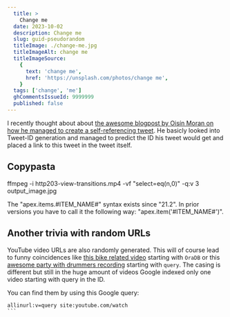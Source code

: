 ```yaml
---
  title: >
    Change me
  date: 2023-10-02
  description: Change me
  slug: guid-pseudorandom
  titleImage: ./change-me.jpg
  titleImageAlt: change me
  titleImageSource:
    {
      text: 'change me',
      href: 'https://unsplash.com/photos/change me',
    }
  tags: ['change', 'me']
  ghCommentsIssueId: 9999999
  published: false
---
```


I recently thought about about [the awesome blogpost by Oisín Moran on how he managed to create a self-referencing tweet](https://oisinmoran.com/quinetweet). He basicly looked into Tweet-ID generation and managed to predict the ID his tweet would get and placed a link to this tweet in the tweet itself.

## Copypasta

<BlogImg
  filename="selfhosting-fonts-performance-before.png"
  alt="waterfall diagram of all http connections with fonts hosted by google"
/>
<BlogGif filename="apex-ag-grid-html-col.gif" alt="" />

<YouTubeEmbed videoID="XBVflz5M4ms" />

<BlogVideo
  filename="http203-view-transitions.mp4"
  frame="http203-view-transitions.jpg"
  width="1280"
  title="View Transitions API Demo"
/>

ffmpeg -i http203-view-transitions.mp4 -vf "select=eq(n,0)" -q:v 3 output_image.jpg

<InfoBox>
  The "apex.items.#ITEM_NAME#" syntax exists since "21.2". In prior versions you
  have to call it the following way: "apex.item('#ITEM_NAME#')".
</InfoBox>

## Another trivia with random URLs

YouTube video URLs are also randomly generated. This will of course lead to funny coincidences like [this bike related video](https://www.youtube.com/watch?v=OrADb-DCMyg) starting with `OraDB` or this [awesome party with drummers recording](https://www.youtube.com/watch?v=QUerY-cn-iU) starting with `query`. The casing is different but still in the huge amount of videos Google indexed only one video starting with query in the ID.

You can find them by using this Google query:

````
allinurl:v=query site:youtube.com/watch
```
````
